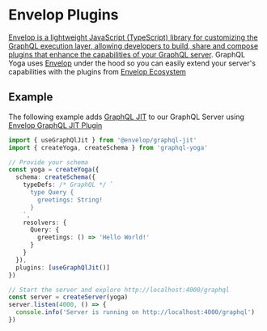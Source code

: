 # Envelop Plugins

[Envelop is a lightweight JavaScript (TypeScript) library for customizing the GraphQL execution layer, allowing developers to build, share and compose plugins that enhance the capabilities of your GraphQL server](https://envelop.dev).
GraphQL Yoga uses [Envelop](https://envelop.dev) under the hood so you can easily extend your server's capabilities with the plugins from [Envelop Ecosystem](https://www.envelop.dev/plugins)

## Example

The following example adds [GraphQL JIT](https://github.com/zalando-incubator/graphql-jit) to our GraphQL Server using [Envelop GraphQL JIT Plugin](https://www.envelop.dev/plugins/use-graphql-jit)

```ts
import { useGraphQlJit } from '@envelop/graphql-jit'
import { createYoga, createSchema } from 'graphql-yoga'

// Provide your schema
const yoga = createYoga({
  schema: createSchema({
    typeDefs: /* GraphQL */ `
      type Query {
        greetings: String!
      }
    `,
    resolvers: {
      Query: {
        greetings: () => 'Hello World!'
      }
    }
  }),
  plugins: [useGraphQlJit()]
})

// Start the server and explore http://localhost:4000/graphql
const server = createServer(yoga)
server.listen(4000, () => {
  console.info('Server is running on http://localhost:4000/graphql')
})
```
